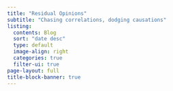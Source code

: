 ```yaml
---
title: "Residual Opinions"
subtitle: "Chasing correlations, dodging causations"
listing:
  contents: Blog
  sort: "date desc"
  type: default
  image-align: right
  categories: true
  filter-ui: true
page-layout: full
title-block-banner: true
---
```

